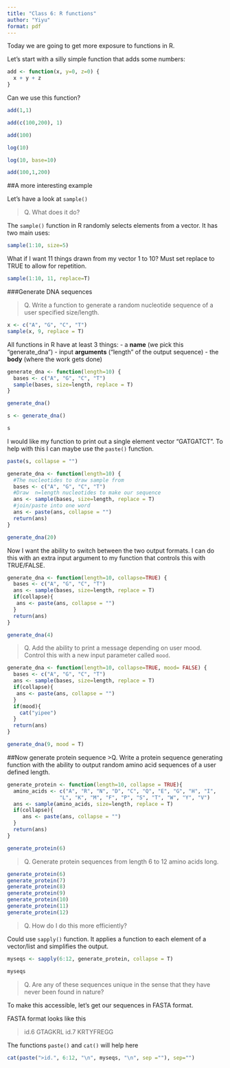 ```yaml
---
title: "Class 6: R functions"
author: "Yiyu"
format: pdf
---
```


Today we are going to get more exposure to functions in R.

Let's start with a silly simple function that adds some numbers:

```r
add <- function(x, y=0, z=0) {
  x + y + z
}
```

Can we use this function?

```r
add(1,1)
```
```r
add(c(100,200), 1)

```
```r
add(100)
```
```r
log(10)
```

```r
log(10, base=10)
```
```r
add(100,1,200)
```

##A more interesting example

Let's have a look at `sample()` 

> Q. What does it do?

The `sample()` function in R randomly selects elements from a vector. It has two main uses:

```r
sample(1:10, size=5)
```

What if I want 11 things drawn from my vector 1 to 10? Must set replace to TRUE to allow for repetition.

```r
sample(1:10, 11, replace=T)
```

###Generate DNA sequences

>Q. Write a function to generate a random nucleotide sequence of a user specified size/length.

```r
x <- c("A", "G", "C", "T")
sample(x, 9, replace = T)
```

All functions in R have at least 3 things:
- a **name** (we pick this "generate_dna")
- input **arguments** ("length" of the output sequence)
- the **body** (where the work gets done)

```r
generate_dna <- function(length=10) {
  bases <- c("A", "G", "C", "T")
  sample(bases, size=length, replace = T)
}

```

```r
generate_dna()
```
```r
s <- generate_dna()

s
```

I would like my function to print out a single element vector "GATGATCT". To help with this I can maybe use the `paste()` function.

```r
paste(s, collapse = "")
```

```r
generate_dna <- function(length=10) {
  #The nucleotides to draw sample from
  bases <- c("A", "G", "C", "T")
  #Draw  n=length nucleotides to make our sequence
  ans <- sample(bases, size=length, replace = T)
  #join/paste into one word
  ans <- paste(ans, collapse = "")
  return(ans)
}

```


```r
generate_dna(20)
```

Now I want the ability to switch between the two output formats. I can do this with an extra input argument to my function that controls this with TRUE/FALSE.

```r
generate_dna <- function(length=10, collapse=TRUE) {
  bases <- c("A", "G", "C", "T")
  ans <- sample(bases, size=length, replace = T)
  if(collapse){
   ans <- paste(ans, collapse = "") 
  }
  return(ans)
}

```

```r
generate_dna(4)
```
>Q. Add the ability to print a message depending on user mood. Control this with a new input parameter called `mood`.

```r
generate_dna <- function(length=10, collapse=TRUE, mood= FALSE) {
  bases <- c("A", "G", "C", "T")
  ans <- sample(bases, size=length, replace = T)
  if(collapse){
   ans <- paste(ans, collapse = "") 
  }
  if(mood){
    cat("yipee")
  }
  return(ans)
}
```

```r
generate_dna(9, mood = T)
```

##Now generate protein sequence
>Q. Write a protein sequence generating function with the ability to output random amino acid sequences of a user defined length.

```r

generate_protein <- function(length=10, collapse = TRUE){
  amino_acids <- c("A", "R", "N", "D", "C", "Q", "E", "G", "H", "I", 
                 "L", "K", "M", "F", "P", "S", "T", "W", "Y", "V")
  ans <- sample(amino_acids, size=length, replace = T)
  if(collapse){
     ans <- paste(ans, collapse = "")
  }
  return(ans)
}
```

```r
generate_protein(6)
```
> Q. Generate protein sequences from length 6 to 12 amino acids long.

```r
generate_protein(6)
generate_protein(7)
generate_protein(8)
generate_protein(9)
generate_protein(10)
generate_protein(11)
generate_protein(12)
```
>Q. How do I do this more efficiently?

Could use `sapply()` function. It applies a function to each element of a vector/list and simplifies the output.
```r
myseqs <- sapply(6:12, generate_protein, collapse = T)

myseqs

```

> Q. Are any of these sequences unique in the sense that they have never been found in nature?

To make this accessible, let's get our sequences in FASTA format. 

FASTA format looks like this

>id.6
GTAGKRL
>id.7
KRTYFREGG

The functions `paste()` and `cat()` will help here

```r
cat(paste(">id.", 6:12, "\n", myseqs, "\n", sep =""), sep="")
```


